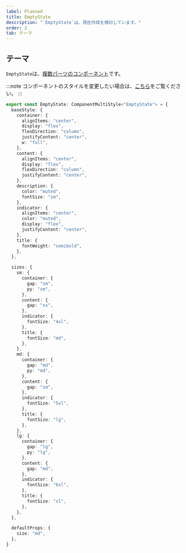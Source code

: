 ```yaml
---
label: Planned
title: EmptyState
description: "`EmptyState`は、現在作成を検討しています。"
order: 2
tab: テーマ
---
```


## テーマ

`EmptyState`は、[複数パーツのコンポーネント](/styled-system/theming/component-styles#複数パーツのコンポーネント)です。

:::note
コンポーネントのスタイルを変更したい場合は、[こちら](/styled-system/theming/customize-theme#コンポーネントのスタイルを変更する)をご覧ください。
:::

```ts
export const EmptyState: ComponentMultiStyle<"EmptyState"> = {
  baseStyle: {
    container: {
      alignItems: "center",
      display: "flex",
      flexDirection: "column",
      justifyContent: "center",
      w: "full",
    },
    content: {
      alignItems: "center",
      display: "flex",
      flexDirection: "column",
      justifyContent: "center",
    },
    description: {
      color: "muted",
      fontSize: "sm",
    },
    indicator: {
      alignItems: "center",
      color: "muted",
      display: "flex",
      justifyContent: "center",
    },
    title: {
      fontWeight: "semibold",
    },
  },

  sizes: {
    sm: {
      container: {
        gap: "sm",
        py: "sm",
      },
      content: {
        gap: "xs",
      },
      indicator: {
        fontSize: "4xl",
      },
      title: {
        fontSize: "md",
      },
    },
    md: {
      container: {
        gap: "md",
        py: "md",
      },
      content: {
        gap: "sm",
      },
      indicator: {
        fontSize: "5xl",
      },
      title: {
        fontSize: "lg",
      },
    },
    lg: {
      container: {
        gap: "lg",
        py: "lg",
      },
      content: {
        gap: "md",
      },
      indicator: {
        fontSize: "6xl",
      },
      title: {
        fontSize: "xl",
      },
    },
  },

  defaultProps: {
    size: "md",
  },
}
```
